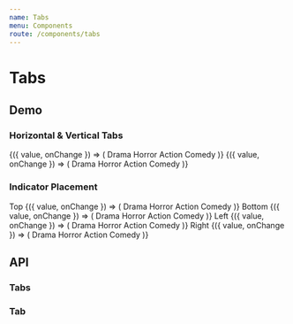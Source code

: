 ```yaml
---
name: Tabs
menu: Components
route: /components/tabs
---
```




# Tabs

## Demo

### Horizontal & Vertical Tabs

<Playground>
  <Container>
    <TabsDemo>
      {({ value, onChange }) => (
        <Tabs value={value} onChange={onChange}>
          <Tab id="drama">Drama</Tab>
          <Tab id="horror">Horror</Tab>
          <Tab id="action">Action</Tab>
          <Tab id="comedy">Comedy</Tab>
        </Tabs>
      )}
    </TabsDemo>
  </Container>
  <Container>
    <TabsDemo>
      {({ value, onChange }) => (
        <Tabs isVertical value={value} onChange={onChange}>
          <Tab id="drama">Drama</Tab>
          <Tab id="horror">Horror</Tab>
          <Tab id="action">Action</Tab>
          <Tab id="comedy">Comedy</Tab>
        </Tabs>
      )}
    </TabsDemo>
  </Container>
</Playground>

### Indicator Placement

<Playground>
  <Container>
    Top
    <TabsDemo>
      {({ value, onChange }) => (
        <Tabs indicatorPlacement="top" value={value} onChange={onChange}>
          <Tab id="drama">Drama</Tab>
          <Tab id="horror">Horror</Tab>
          <Tab id="action">Action</Tab>
          <Tab id="comedy">Comedy</Tab>
        </Tabs>
      )}
    </TabsDemo>
  </Container>
  <Container style={{ marginTop: 50 }}>
    Bottom
    <TabsDemo>
      {({ value, onChange }) => (
        <Tabs indicatorPlacement="bottom" value={value} onChange={onChange}>
          <Tab id="drama">Drama</Tab>
          <Tab id="horror">Horror</Tab>
          <Tab id="action">Action</Tab>
          <Tab id="comedy">Comedy</Tab>
        </Tabs>
      )}
    </TabsDemo>
  </Container>
  <Container style={{ marginTop: 50 }}>
    Left
    <TabsDemo>
      {({ value, onChange }) => (
        <Tabs
          isVertical
          indicatorPlacement="left"
          value={value}
          onChange={onChange}
        >
          <Tab id="drama">Drama</Tab>
          <Tab id="horror">Horror</Tab>
          <Tab id="action">Action</Tab>
          <Tab id="comedy">Comedy</Tab>
        </Tabs>
      )}
    </TabsDemo>
  </Container>
  <Container style={{ marginTop: 50 }}>
    Right
    <TabsDemo>
      {({ value, onChange }) => (
        <Tabs
          isVertical
          indicatorPlacement="right"
          value={value}
          onChange={onChange}
        >
          <Tab id="drama">Drama</Tab>
          <Tab id="horror">Horror</Tab>
          <Tab id="action">Action</Tab>
          <Tab id="comedy">Comedy</Tab>
        </Tabs>
      )}
    </TabsDemo>
  </Container>
</Playground>

## API

### Tabs

<Props of={Tabs} />

### Tab

<Props of={Tab} />
